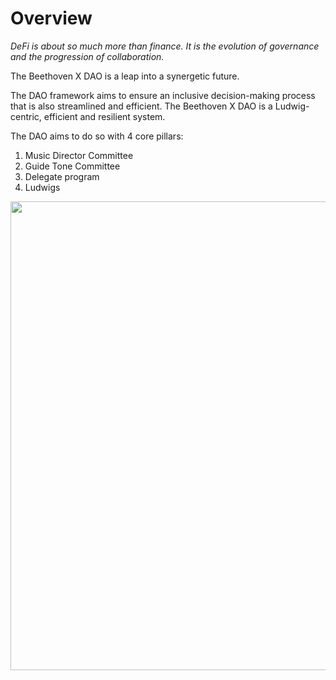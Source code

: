 # Overview
_DeFi is about so much more than finance. It is the evolution of governance and the progression of collaboration._

The Beethoven X DAO is a leap into a synergetic future.

The DAO framework aims to ensure an inclusive decision-making process that is also streamlined and efficient. The Beethoven X DAO is a Ludwig-centric, efficient and resilient system.

The DAO aims to do so with 4 core pillars:

1) Music Director Committee 
2) Guide Tone Committee 
3) Delegate program 
4) Ludwigs

<img width="750" src="https://user-images.githubusercontent.com/109503546/208296710-2e473121-dc0f-4fe5-bf39-7c0e6a9c66d3.jpeg" />
